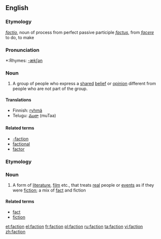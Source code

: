 ==English==
===Etymology===
{{L.}} ''[[factio]]'', noun of process from perfect passive participle ''[[factus]]'', from ''[[facere]]'' to do, to make

===Pronunciation===
*:Rhymes: [[Rhymes:English:-ækʃən|-ækʃən]]

===Noun===
{{wikipedia}}
{{en-noun}}

# A group of people who express a [[shared]] [[belief]] or [[opinion]] different from people who are not part of the group.

====Translations====
*Finnish: [[ryhmä]]
*Telugu: [[ముఠా]] (muTaa)

====Related terms====
*[[-faction]]
*[[factional]]
*[[factor]]

===Etymology===
{{blend|fact|fiction}}

===Noun===
{{en-noun}}

# A form of [[literature]], [[film]] etc., that treats [[real]] people or [[event]]s as if they were [[fiction]]; a mix of [[fact]] and fiction

====Related terms====
*[[fact]]
*[[fiction]]

[[et:faction]]
[[el:faction]]
[[fr:faction]]
[[pl:faction]]
[[ru:faction]]
[[ta:faction]]
[[vi:faction]]
[[zh:faction]]